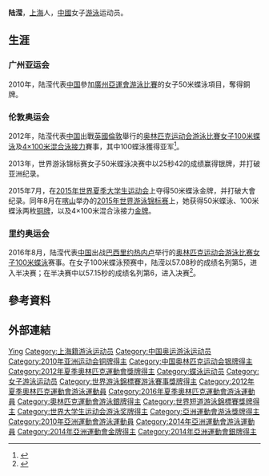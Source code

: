 {{noteTA|G1=Aquatics|1=zh-hans:0米;zh-hk:0米;zh-tw:0公尺}}
{{Infobox Swimmer
| swimmername    = 陆滢
| image          = Kazan 2015 - Victory Ceremony 100m butterfly W.JPG
| imagesize      = 
| caption        = [[2015年世界游泳錦標賽|2015年世界游泳錦標賽]]女子100公尺蝶式銅牌（右一）
| fullname       =   
| nationality    = {{PRC}}
| strokes        = [[蝶泳|蝶泳]]
| club           = 
| collegeteam    = 
| birth_date      = {{birth_date_and_age|1989|1|22}}<ref name="伦敦奥运">{{cite web|title=2012伦敦奥运会中国体育代表团成员名录 - 陆滢|url=http://2012teamchina.olympic.cn/index.php/personview/persons/15962}}{{zh-cn}}</ref>
| birth_place     = {{CHN}}[[上海市|上海市]]
| height         = {{height|m=1.75}}<ref name="伦敦奥运"/>
| weight         = {{weight|kg=62}}<ref name="伦敦奥运"/> 
| medaltemplates =
{{MedalCountry|{{CHN}}}}
{{MedalSport|女子[[游泳|游泳]]}}
{{MedalCompetition|[[奧林匹克運動會|奧林匹克運動會]]}}
{{MedalSilver| [[2012年夏季奧林匹克運動會|2012年伦敦]] | [[2012年夏季奧林匹克運動會游泳比賽|100米蝶泳]]}} 
{{MedalCompetition|[[世界游泳锦标赛|世界游泳锦标赛]]}}
{{MedalGold|[[2015年世界游泳锦标赛|2015年 喀山]]|[[2015年世界游泳錦標賽游泳比賽|4×100米混合泳接力]]}}
{{MedalBronze|[[2015年世界游泳锦标赛|2015年 喀山]]|[[2015年世界游泳錦標賽游泳比賽|100米蝶泳]]}}
{{MedalBronze|[[2015年世界游泳锦标赛|2015年 喀山]]|[[2015年世界游泳錦標賽游泳比賽|50米蝶泳]]}}
{{MedalSilver|[[2013年世界游泳锦标赛|2013年 巴塞罗那]]|[[2013年世界游泳錦標賽游泳比賽|50米蝶泳]]}}
{{MedalBronze|[[2011年世界游泳锦标赛|2011年 上海]]|[[2011年世界游泳錦標賽游泳比賽|100米蝶泳]]}}
{{MedalCompetition|亞洲運動會}}
{{MedalBronze|[[2010年亞洲運動會|2010年 廣州]]|50米蝶泳}}
}}
{{世大運獎牌記錄
|項目=游泳
|a1=2011
|b1=1
|c1=50公尺蝶式
|a2=2011
|b2=1
|c2=100公尺蝶式
|a3=2011
|b3=3
|c3=4×100公尺自由式接力
|a4=2011
|b4=1
|c4=4×100公尺混合式接力
|a5=2011
|b5=3
|c5=4×200公尺自由式接力
|a6=2015
|b6=1
|c6=50公尺蝶式
|a7=2015
|b7=1
|c7=100公尺蝶式
}}
'''陆滢'''{{BD|1989年|1月22日||}}，[[上海|上海]]人，[[中华人民共和国|中國]]女子[[游泳|游泳]]运动员。

== 生涯 ==
=== 广州亚运会 ===
2010年，陆滢代表[[2010年亚洲运动会中国代表团|中国]]參加[[2010年亞洲運動會|廣州亞運會]][[2010年亞洲運動會游泳比賽|游泳比賽]]的女子50米蝶泳項目，奪得銅牌。

=== 伦敦奥运会 ===
2012年，陆滢代表[[2012年夏季奥林匹克运动会中国代表团|中国]]出戰[[英國|英國]][[倫敦|倫敦]]舉行的[[2012年夏季奥林匹克运动会|奥林匹克运动会]][[2012年夏季奧林匹克運動會游泳比賽|游泳比賽]][[2012年夏季奧林匹克運動會女子100米蝶泳比賽|女子100米蝶泳]]及[[2012年夏季奧林匹克運動會女子4×100米混合泳接力比賽|4×100米混合泳接力]]賽事，其中100蝶泳獲得亚军<ref>{{Cite web |url=http://www.london2012.com/swimming/event/women-100m-butterfly/phase=sww021100/index.html |title=2012年倫敦奧運網站賽果 |access-date=2012-08-05 |archive-url=https://archive.is/20121208225552/www.london2012.com/swimming/event/women-100m-butterfly/phase=sww021100/index.html |archive-date=2012-12-08 |dead-url=yes }}</ref>。

2013年，世界游泳锦标赛女子50米蝶泳决赛中以25秒42的成绩赢得银牌，并打破亚洲纪录。

2015年7月，在[[2015年世界夏季大学生运动会|2015年世界夏季大学生运动会]]上夺得50米蝶泳金牌，并打破大會纪录。同年8月在[[喀山|喀山]]举办的[[2015年世界游泳锦标赛|2015年世界游泳锦标赛]]上，她获得50米蝶泳、100米蝶泳两枚[[铜牌|铜牌]]，以及4×100米混合泳接力[[金牌|金牌]]。

=== 里约奥运会 ===
2016年8月，陆滢代表[[2016年夏季奥林匹克运动会中国代表团|中国]]出战[[巴西|巴西]][[里约热内卢|里约热内卢]]举行的[[2016年夏季奥林匹克运动会|奥林匹克运动会]][[2016年夏季奥林匹克运动会游泳比赛|游泳比赛]][[2016年夏季奧林匹克運動會女子100公尺蝶式比賽|女子100米蝶泳]]赛事。在女子100米蝶泳预赛中，陆滢以57.08秒的成绩名列第5，进入半决赛；在半决赛中以57.15秒的成绩名列第6，进入决赛<ref>{{cite news|accessdate=2016-08-06|url=http://2016.sina.com.cn/china/2016-08-07/doc-ifxutfpf1434200.shtml|title=陆滢陈欣怡晋级100蝶决赛 萩野公介400混登顶|publisher=新浪体育}}</ref>。

== 參考資料 ==
{{Reflist}}

== 外部連結 ==

{{2012 China Olympic Swimming Team}}
{{2016 China Olympic Swimming Team}}
{{亚洲运动会游泳比赛女子50米蝶泳冠军}}

{{Authority control}}
{{DEFAULTSORT:LU Ying}}
[[Category:陆姓|Ying]]
[[Category:上海籍游泳运动员|Category:上海籍游泳运动员]]
[[Category:中国奥运游泳运动员|Category:中国奥运游泳运动员]]
[[Category:2010年亚洲运动会铜牌得主|Category:2010年亚洲运动会铜牌得主]]
[[Category:中国奥林匹克运动会银牌得主|Category:中国奥林匹克运动会银牌得主]]
[[Category:2012年夏季奧林匹克運動會獎牌得主|Category:2012年夏季奧林匹克運動會獎牌得主]]
[[Category:蝶泳运动员|Category:蝶泳运动员]]
[[Category:女子游泳运动员|Category:女子游泳运动员]]
[[Category:世界游泳錦標賽游泳賽事獎牌得主|Category:世界游泳錦標賽游泳賽事獎牌得主]]
[[Category:2012年夏季奧林匹克運動會游泳運動員|Category:2012年夏季奧林匹克運動會游泳運動員]]
[[Category:2016年夏季奧林匹克運動會游泳運動員|Category:2016年夏季奧林匹克運動會游泳運動員]]
[[Category:奧林匹克運動會游泳銀牌得主|Category:奧林匹克運動會游泳銀牌得主]]
[[Category:世界短道游泳錦標賽獎牌得主|Category:世界短道游泳錦標賽獎牌得主]]
[[Category:世界大学生运动会游泳奖牌得主|Category:世界大学生运动会游泳奖牌得主]]
[[Category:亞洲運動會游泳獎牌得主|Category:亞洲運動會游泳獎牌得主]]
[[Category:2010年亞洲運動會游泳運動員|Category:2010年亞洲運動會游泳運動員]]
[[Category:2014年亞洲運動會游泳運動員|Category:2014年亞洲運動會游泳運動員]]
[[Category:2014年亞洲運動會金牌得主|Category:2014年亞洲運動會金牌得主]]
[[Category:2014年亞洲運動會銀牌得主|Category:2014年亞洲運動會銀牌得主]]